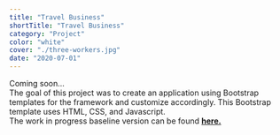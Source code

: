 ```yaml
---
title: "Travel Business"
shortTitle: "Travel Business"
category: "Project"
color: "white"
cover: "./three-workers.jpg"
date: "2020-07-01"
---
```


Coming soon...<br />
The goal of this project was to create an application using Bootstrap templates for the framework and customize accordingly.  This Bootstrap template uses HTML, CSS, and Javascript.  
The work in progress baseline version can be found [**here.**](https://paul-matthew.github.io/Travel-Whisper/)